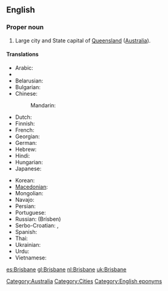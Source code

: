 ==English==
{{wikipedia}}

===Proper noun===
{{en-proper noun}}

# Large city and State capital of [[Queensland]] ([[Australia]]).

====Translations====
{{trans-top|Capital of Queensland, Australia}}
* Arabic: {{t|ar|بريزبين|m|tr=briizbin}}
* {{trreq|hy}}
* Belarusian: {{t|be|Брысбен|m|tr=Brýsben|xs=Belarusian}}
* Bulgarian: {{t|bg|Бризбейн|m|tr=Brízbejn}}
* Chinese:
*: Mandarin: {{t-|cmn|布里斯班|tr=Bùlǐsībān|sc=Hani}}
* Dutch: {{t+|nl|Brisbane}}
* Finnish: {{t-|fi|Brisbane}}
* French: {{t-|fr|Brisbane|m}}
* Georgian: {{t|ka|ბრიზბენი|tr=brizbeni|sc=Geor|xs=Georgian}}
* German: {{t-|de|Brisbane|n}}
* Hebrew: {{t|he|בריזביין}}
* Hindi: {{t|hi|ब्रिस्बेन|tr=brisben|xs=Hindi}}
* Hungarian: {{t-|hu|Brisbane}}
* Japanese: {{t|ja|ブリスベン|tr=Burisuben}}
{{trans-mid}}
* Korean: {{t|ko|브리즈번|tr=Beurijeubeon|sc=Hang}}
* [[Macedonian]]: {{t|mk|Бризбејн|m|tr=Brízbejn}}
* Mongolian: {{t|mn|Брисбэн|tr=Brísben|sc=Cyrl|xs=Mongolian}}
* Navajo: {{tø|nv|Biisbané}}
* Persian: {{t|fa|بریزبن|xs=Persian}}
* Portuguese: {{t-|pt|Brisbane|m}}
* Russian: {{t+|ru|Брисбен|m}} (Brísben)
* Serbo-Croatian: {{t|sh|Бризбејн|m|sc=Cyrl|xs=Serbo-Croatian}},  {{t|sh|Brisbane|m|xs=Serbo-Croatian}}
* Spanish: {{t+|es|Brisbane|m}}
* Thai: {{t|th|บริสเบน}}
* Ukrainian: {{t|uk|Брісбен|m|tr=Brísben|xs=Ukrainian}}
* Urdu: {{t|ur|برسبین|tr=brisben|xs=Urdu}}
* Vietnamese: {{t-|vi|Brisbane|xs=Vietnamese}}
{{trans-bottom}}

[[Category:Australia]]
[[Category:Cities]]
[[Category:English eponyms]]

[[es:Brisbane]]
[[gl:Brisbane]]
[[nl:Brisbane]]
[[uk:Brisbane]]